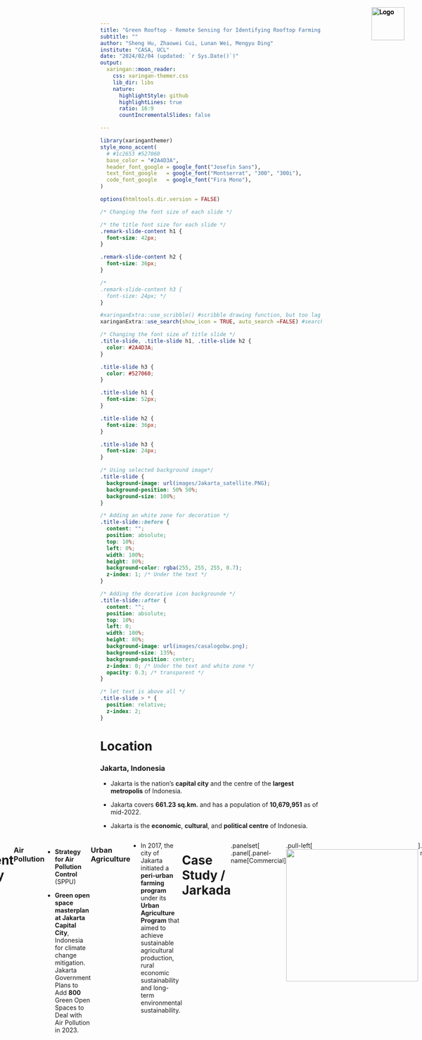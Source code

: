 ```yaml
---
title: "Green Rooftop - Remote Sensing for Identifying Rooftop Farming and Gardening Potentials in Jakarta, Indonesia"
subtitle: ""
author: "Sheng Hu, Zhaowei Cui, Lunan Wei, Mengyu Ding"
institute: "CASA, UCL"
date: "2024/02/04 (updated: `r Sys.Date()`)"
output:
  xaringan::moon_reader:
    css: xaringan-themer.css
    lib_dir: libs
    nature:
      highlightStyle: github
      highlightLines: true
      ratio: 16:9
      countIncrementalSlides: false

---
```


```r
library(xaringanthemer)
style_mono_accent(
  # #1c2653 #527060
  base_color = "#2A4D3A",
  header_font_google = google_font("Josefin Sans"),
  text_font_google   = google_font("Montserrat", "300", "300i"),
  code_font_google   = google_font("Fira Mono"),
)
```

```r
options(htmltools.dir.version = FALSE)
```

```css
/* Changing the font size of each slide */

/* the title font size for each slide */
.remark-slide-content h1 {
  font-size: 42px; 
}

.remark-slide-content h2 {
  font-size: 36px; 
}

/*
.remark-slide-content h3 {
  font-size: 24px; */
}
```

```r
#xaringanExtra::use_scribble() #scribble drawing function, but too lag
xaringanExtra::use_search(show_icon = TRUE, auto_search	=FALSE) #search function
```

```css
/* Changing the font size of title slide */
.title-slide, .title-slide h1, .title-slide h2 {
  color: #2A4D3A; 
}

.title-slide h3 {
  color: #527060;
}

.title-slide h1 {
  font-size: 52px; 
}

.title-slide h2 {
  font-size: 36px; 
}

.title-slide h3 {
  font-size: 24px; 
}
```

```css
/* Using selected background image*/
.title-slide {
  background-image: url(images/Jakarta_satellite.PNG);
  background-position: 50% 50%;
  background-size: 100%;
}

/* Adding an white zone for decoration */
.title-slide::before {
  content: "";
  position: absolute;
  top: 10%; 
  left: 0%;
  width: 100%;
  height: 80%; 
  background-color: rgba(255, 255, 255, 0.7); 
  z-index: 1; /* Under the text */
}

/* Adding the dcorative icon backgrounde */
.title-slide::after {
  content: "";
  position: absolute;
  top: 10%; 
  left: 0;
  width: 100%; 
  height: 80%; 
  background-image: url(images/casalogobw.png); 
  background-size: 135%; 
  background-position: center; 
  z-index: 0; /* Under the text and white zone */
  opacity: 0.3; /* transparent */
}

/* let text is above all */
.title-slide > * {
  position: relative;
  z-index: 2;
}
```




# Location


### Jakarta, Indonesia

* Jakarta is the nation's **capital city** and the centre of the **largest metropolis** of Indonesia.

* Jakarta covers **661.23 sq.km.** and has a population of **10,679,951** as of mid-2022.


* Jakarta is the **economic**, **cultural**, and **political centre** of Indonesia.





<div style="display: flex; justify-content: center;">
  <div style="flex: 1; margin-right: 10px;">
    <img src="images/Jakarta.jpg" alt="Image description" style="max-width: 100%; height: auto;">
</div>
  




<div style="position: absolute; top: 20px; right: 40px;">
  <img src="images/team_logo.png" alt="Logo" style="height: 75px; width: auto;">
</div>



---







# Problem Definition





.panelset[


.panel[.panel-name[Air Pollution]



.pull-left[


#### Severity：


Jakarta was again ranked **the most polluted city** in the world by Swiss technology company IQAir.

In early 2023, air pollution potentially caused more than **10,000** deaths, more than **5,000** hospitalizations for cardio-respiratory diseases, and more than **7,000** adverse health outcomes in children each year in Jakarta. The total economic burden attributable to air pollution was estimated to be US$ **2.9** billion. 



]


.pull-right[
  <img src="images/JakartaAQL.jpg"
  height="300px" style="display: block; margin-left: auto; margin-right: auto;"/>
  



]

]





.panel[.panel-name[Heat Island]

.pull-left[

#### Increase in area:

Previous research shows the area of UHI, in Jakarta in 1989 reached **84.53 sq.km.** or **0.1 %** of the total area. The areas of UHI Jakarta were **36.5%**, **84.7%**, and **85.2%** of the total areas respectively in 2008, 2013 and 2018. 


#### Increase in temperature:

The results show that the SUHI intensity is approximately **3°C–6°C** and AUHI is approximately **1°C–2.5 °C**.






]
.pull-right[
  <img src="images/heat.jpg"
  width="500px" style="display: block; margin-left: auto; margin-right: auto;"/>

<div style="font-size: 14px;"> <!-- The image source font size -->
  Source: <a
  href="https://www.researchgate.net/figure/Map-of-distribution-of-surface-temperature-of-Jakarta-in-year-2001-and-2014_fig4_301317835"
  style="color: #7910FF;">Map of distribution of surface temperature of Jakarta in year 2001 and 2014   </a> <!-- Hyper color -->
  <!-- 额外图源记得写一下描述 -->
  </div>

]

]


.panel[.panel-name[Food Insecurity]


.pull-left[
#### Poverty:

**3.48 %** of Jakarta’s residents – over **312,180** people – fall below the poverty line. **High food prices** and **inadequate distribution** systems cause **low-income communities** have limited access to nutritious food.  





#### Supply:

Jakarta experiences a **agricultural land reduction**. 

Flood happened recently in **1996**, **1999**, **2007**, **2013**, and **2020**. These special events poses challenges to the city's food supply.
]


.pull-right[
  <img src="images/food.jpg"
  width="500px" style="display: block; margin-left: auto; margin-right: auto;"/>

<div style="font-size: 14px;"> <!-- The image source font size -->
  Source: <a
  href="https://www.plantagbiosciences.org/people/rob-o-hagan/2017/08/29/the-state-of-food-security-in-indonesia-and-west-java/"
  style="color: #7910FF;">The Food Security and Vulnerability Atlas of Indonesia (FSVA) 2015 </a> <!-- Hyper color -->
  <!-- 额外图源记得写一下描述 -->
  </div>

]



]



]




<div style="position: absolute; top: 20px; right: 40px;">
  <img src="images/team_logo.png" alt="Logo" style="height: 75px; width: auto;">
</div>




---



class: inverse, middle, left


# Objective:
# Symbiotic coexistence of built environment and nature


---



# SDG Alignment




<!-- write a three columns style -->
<style>
  .three-cols {
    display: flex;
    justify-content: space-between;
    text-align: left;
  }
  
  .three-cols > div {
    flex-basis: 30%; /* Adjust this value based on your content and spacing needs */
    margin: 0 1%; /* Adds a little space between columns */
  }
</style>

<div class="three-cols">
  <div>
    <!-- Left SDG 2 -->
    <img src="images/SDG_image/SDGimage2.jpeg" alt="Image description" style="max-width: 100%; height: auto;">
    <p>ZERO HUNGER (SDG 2)</p>
    End hunger and ensure year-round access to safe, nutritious and sufficient food</p>
  </div>
  <div>
    <!-- Middle SDG 13 -->
    <img src="images/SDG_image/SDGimage13.jpeg" alt="Image description" style="max-width: 100%; height: auto;">
    <p>Climate action for adaptation, resilience and mitigation (SDG 13)</p>
    improvement Air quality</p>
  </div>
  <div>
    <!-- Right SDG 15 -->
    <img src="images/SDG_image/SDGimage15.jpeg" alt="Image description" style="max-width: 100%; height: auto;">
    <p>Green space, habitats and biodiversity (SDG 15)</p>
    Green space creation and/or management</p>
  </div>
</div>


<div style="font-size: 14px;"> <!-- The image source font size -->
  <p>Source: <a href="https://www.globalgoals.org/goals/"
  style="color: #7910FF;"> The Global Goals </a> <!-- Hyper color -->
  <!-- 额外图源记得写一下描述 -->
</div>


<div style="position: absolute; top: 20px; right: 40px;">
  <img src="images/team_logo.png" alt="Logo" style="height: 75px; width: auto;">
</div>




---


# Case Study / Global North



<div style="position: absolute; top: 20px; right: 40px;">
  <img src="images/team_logo.png" alt="Logo" style="height: 75px; width: auto;">
</div>

.panelset[
.panel[.panel-name[NYC]

.pull-left[
  <img src="images/Case study_Motivation/nyc.jpg"
  height="270px" style="display: block; margin-left: auto; margin-right: auto;"/>
  
  <div style="font-size: 14px;"> <!-- The image source font size -->
  Vice Media’s 15,000sf green roof by Brooklyn Grange. Source: <a
  href="https://www.brooklyngrangefarm.com/commercial/vice-media"
  style="color: #7910FF;">Brooklyn Grange</a> <!-- Hyper color -->
  <!-- 额外图源记得写一下描述 -->
  </div>
]

.pull-right[
  
  * Policy Instruments: Tax Abatement Eligibility (PTA3).
  
  
  * Legislation: Local Law 92 of 2019 and Local Law 94 of 2019: Green and Solar Roof Requirements for New Buildings and Complete Roof Replacements. Source: <a
  href="https://www.nyc.gov/assets/buildings/pdf/green_roof_solar_ll92-n-94of2019_sn.pdf"
  style="color: #7910FF;">New York Buildings</a>
  
  
  * Analysis by Tong et al. (2016) indicates a 7% to 33% PM2.5 reduction in the selected neighbourhood in Brooklyn.
  
  
  * City-wide initiative launched by NYC Department of City Planning:<a
  href="https://www.nyc.gov/site/agriculture/faqs/frequently-asked-questions.page"
  style="color: #7910FF;"> Zone Green</a>, estimated to improve urban resilience, improve well-being and quality of life.(Beaupre, 2017)

]

]


.panel[.panel-name[Manchester]

.pull-left[
  <img src="images/MancityCaseStudy.png"
  height="270px" style="display: block; margin-left: auto; margin-right: auto;"/>
  
  <div style="font-size: 14px;"> <!-- The image source font size -->
  Roof level innovation offers climate resilient vision for Manchester Source: <a
  href="https://www.polypipe.com/news/roof-level-innovation-offers-climate-resilient-vision-manchester"
  style="color: #7910FF;">Originally from Civils & Green Urbanisation, Rooftop Greening in Mancity</a> <!-- Hyper color -->
  <!-- 额外图源记得写一下描述 -->
  </div>
]

.pull-right[
  * Manchester developed a green roof strategy- Sustainable Cities: Options for Responding to Climate Change Impacts and Outcomes. (<a
  href="https://hummedia.manchester.ac.uk/institutes/mui/cure/research/scorchio/meetings/stakeholders/CS_Selection_process_060509.pdf"
  style="color: #7910FF;">SCORCHIO</a>)
  
  
  * Partnering with Manchester University, the project utilised an Urban Heat Island map to identify city areas susceptible to elevated temperatures exacerbated by climate change. 
  
  
  * Public buildings were selected as pilot projects for green roof retrofitting, focusing on reducing the heat island effect and air pollution. 
  
  <br> <!-- 空行做排版，可自行删除 -->
  <br>


]

]


.panel[.panel-name[Washington D.C.]

.pull-left[
  <img src="images/USACasestudy.png"
  height="270px" style="display: block; margin-left: auto; margin-right: auto;"/>
  
  <div style="font-size: 14px;"> <!-- The image source font size -->
   Rooftop Gardening in Washington D.C.Source: <a
  href="https://land8.com/washington-d-c-leads-north-americas-10-green-roof-industry-growth-of-2013/"
  style="color: #7910FF;">Originally from Green Roofs for Healthy Cities (GRHC), Green Roofs</a> <!-- Hyper color -->
  <!-- 额外图源记得写一下描述 -->
  </div>
]

.pull-right[
  * Incentive programs, the one launched in Washington D.C., offer financial support to building owners for installing green roofs, providing up to $15 per square foot in certain areas (Rudzinskas, Lutz, & McElhinney, 2017).
  
  
  * These policies aim to lower the upfront costs of green roof installation, making it a more feasible option for improving air quality, reducing air pollution and heat island effect. 

]

]


]



---

class: inverse, middle, left

# Solution:

# Rooftop Farming and Gardening




---



# Prospective Outcomes



.panelset[


.panel[.panel-name[Air polution]



#### Air Quality Improvement

Rooftop gardens can help to improve air quality by capturing airborne pollutants and particulate matter. By filtering pollutants from the air, rooftop gardens contribute to a healthier urban environment, which can indirectly contribute to cooling effects by reducing the formation of smog and haze.



]










.panel[.panel-name[Food Insecurity]


#### Improved Food Security and Self-sufficiency

Rooftop agriculture enhances urban food security, reducing reliance on external food supplies. Growing food within the city also reduces food transportation distances, thereby lowering carbon emissions.

#### Sponge city

Rooftop agriculture can improve urban water resource management by collecting and utilizing rainwater, reducing pressure on stormwater runoff and drainage systems.



]







.panel[.panel-name[Heat Island]


#### Cooling city

Rooftop gardening adds vegetation to otherwise heat-absorbing surfaces, such as rooftops, which helps to reduce the heat island effect by providing shade and evaporative cooling. Plants release water vapor through a process called transpiration. This evaporation process has a cooling effect, similar to sweating in humans. 



]





.panel[.panel-name[Well being]


#### Urban Greening

Rooftop agriculture contributes to increasing green spaces in cities, improving the urban environment, enhancing air quality, and providing more leisure areas for city dwellers.


#### Community Engagement and Social Connection

Rooftop agriculture projects often attract community participation, fostering community cooperation and connections, and increasing urban residents' awareness of and involvement in food production.


]







]




<div style="position: absolute; top: 20px; right: 40px;">
  <img src="images/team_logo.png" alt="Logo" style="height: 75px; width: auto;">
</div>







---



# Current Policy






### Air Pollution

* **Strategy for Air Pollution Control** (SPPU)

* **Green open space masterplan at Jakarta Capital City**, Indonesia for climate change mitigation. Jakarta Government Plans to Add **800** Green Open Spaces to Deal with Air Pollution in 2023.



### Urban Agriculture


* In 2017, the city of Jakarta initiated a **peri-urban farming program** under its **Urban Agriculture Program** that aimed to achieve sustainable agricultural production, rural economic sustainability and long-term environmental sustainability.












<div style="position: absolute; top: 20px; right: 40px;">
  <img src="images/team_logo.png" alt="Logo" style="height: 75px; width: auto;">
</div>



---


# Case Study / Jarkada

```r
xaringanExtra::use_panelset()
```

```r
xaringanExtra::style_panelset_tabs(foreground = "honeydew", background = "seagreen")
# #C6CDF7
```


.panelset[
.panel[.panel-name[Commercial]

.pull-left[
  <img src="images/Case study_Motivation/casestudy1.jpg"
  height="300px" style="display: block; margin-left: auto; margin-right: auto;"/>
  
  
]

.pull-right[


#### sigit.kusumawijaya

* A recentpopular development is turning rooftops into dining areas,such as **cafes**, **bars** or **restaurants**.


* The demand comes not only from clients in **Jakarta** but also from other cities, such as **Yogyakarta**, and from **Bali**.


* Driven by a healthy lifestyle, many now also focus on productive plants, such as **water spinach**, **spinach**, **tomatoes**, **chilies** and etc


]

]


.panel[.panel-name[Education]

.pull-left[
  <img src="images/Case study_Motivation/casestudy2.webp"
  height="300px" style="display: block; margin-left: auto; margin-right: auto;"/>
  
  
]

.pull-right[
  

#### Santri


* The Jakarta Food Security, Marine, and Agriculture (KPKP) Office distributed **hydroponic racks** to facilitate urban farming in several Islamic boarding **schools** under the framework of National Santri Day 2022


* Santri (Islamic boarding school students) can also learn urban farming methods and produce local food products by utilizing the limited land as well as participate in the movement to realize independent food security in Indonesia," she stated.


]

]


.panel[.panel-name[Community]

.pull-left[
  <img src="images/Case study_Motivation/casestudy3.jpeg"
  height="300px" style="display: block; margin-left: auto; margin-right: auto;"/>
  
 
]

.pull-right[


#### Super Indo


* Committed to creating a better environment and community, Super Indo has now successfully opened its **fifth** garden with the most modern concept.





]

]


]



<div style="position: absolute; top: 20px; right: 40px;">
  <img src="images/team_logo.png" alt="Logo" style="height: 75px; width: auto;">
</div>












---



class: inverse, middle, left


# Methodology:
# Using Remote Sensing for Identifying Rooftop Farming/Gardening Potentials in Jakarta





---
<div style="position: absolute; top: 20px; right: 40px;">
  <img src="images/team_logo.png" alt="Logo" style="height: 75px; width: auto;">
</div>

# Methodology Overview
<p align="center">
<img src="images/methodology/methodology_overview.png" height="515px"/>
</p>

.foognote[Original file available: <a href="/illustrations/methodology_overview.pdf" download="methodology_overview.pdf" >
  <img src="/icons/pdf_icon.png" height="18px" alt="Download Original">
</a>]

---

# Modeling Architecture

<div style="position: absolute; top: 20px; right: 40px;">
  <img src="images/team_logo.png" alt="Logo" style="height: 75px; width: auto;">
</div>

<p align="center">
<img src="images/methodology/ML_Overview.png" height="515px"/>
</p>

.foognote[Original file available: <a href="/illustrations/ML.pdf" download="ml.pdf" >
  <img src="/icons/pdf_icon.png" height="18px" alt="Download Original">
</a>]



---
# Project Data Source 1

<div style="position: absolute; top: 20px; right: 40px;">
  <img src="images/team_logo.png" alt="Logo" style="height: 75px; width: auto;">
</div>

<br>
 <table>
  <tr>
    <td>Data Type</td>
    <td>Potential Dataset</td>
    <td>Access</td>
    <td>Resolution</td>
    
  </tr>
  <tr>
    <td>Building Footprint Data</td>
    <td>Google's Open Buildings Dataset, Jakarta Building Records, Crowd-sourced World-wide Building Footprint (See et al., 2022), BIM (Building Information Model) </td>
    <td>Open-source</td>
    <td>Google Open Buildings: <0.5m, not up to date; </td>
    
  </tr>
  <tr>
    <td>Urban Temperature</td>
    <td>MODIS, Jakarta’s Historical Temperature Data</td>
    <td>Open-source</td>
    <td>MODIS: Daily to Monthly, Bands 1–2 – 250 meter. Bands 3–7 – 500 meter. Bands 8–36 – 1000 meter</td>
    
  </tr>
  <tr>
    <td>Weather</td>
    <td>Global Forecast System (GFS), Jakarta Weather Data</td>
    <td>Open-source</td>
    <td>GFS: forecast interval every 6 hours, spatial resolution: 28 KM;</td>
    
  </tr>
  
  <tr>
    <td>Air Quality</td>
    <td>Sentinel-5P, Air quality data of Jakarta</td>
    <td>Open-source</td>
    <td>Sent 5P: daily, 5.5km x 3.5 km. Other Commercial Remote Sensing Data Air Quality Data. Ground Sensor Data: i.e. AQI(Lead: annual 0.50 μg/m3; PM 2.5: daily 25 μg/m3; PM10: daily 8 μg/m3; SO2: daily 0.02 ppm; NO2: daily 0.12 ppm; etc.),
   
  
  </tr>
</table> 
---
# Project Data Source 2

<div style="position: absolute; top: 20px; right: 40px;">
  <img src="images/team_logo.png" alt="Logo" style="height: 75px; width: auto;">
</div>

<br>
<table>
  <tr>
    <td>Data Type</td>
    <td>Potential Dataset</td>
    <td>Access</td>
    <td>Resolution</td>
  </tr>
 <tr>
    <td>Rainfall</td>
    <td>Multi-satellite Retrievals for GPM (IMERG), Jakarta ground rainfall records</td>
    <td>Open-source</td>
    <td>0.1 millimeters (mm) per month</td>
  </tr>
  <tr>
    <td>High resolution Satellite SAR/ Optiacal Imagery</td>
    <td>Landsat 8/9, Sentinel-2/Sentinel-1, and Other Commercial Data</td>
    <td>Open-source and Commercial</td>
    <td>Spatial resolution: 10 to 60m, Temporal: revisit less than 1 day </td>
   
  </tr>
  <tr>
    <td>Other Environment Data</td>
    <td>Humidity, Historical Vegetation Coverage Data, Light Pollution Data etc.</td>
    <td>Open-source</td>
    <td>Various resolutions</td>
   
  </tr>
  <tr>
    <td>Existing Land Use Data</td>
    <td>Latest LULC Dataset (Putri, Abadi and Kafafa, 2020)</td>
    <td>Open-source</td>
    <td>Published data ranging from 30m to 60m. <br> Temporal: Historical records.</td>
   
  </tr>
  <tr>
    <td>Census Data</td>
    <td>Source: <a
  href="https://energydata.info/dataset/indonesia--population-density-2015"
  style="color: #7910FF;">Jakarta WorldPop Data</a></td>
    <td>Open-source</td>
    <td>Population density per pixel at 100 metre resolution</td>
    
  </tr>
</table> 







---
<div style="position: absolute; top: 20px; right: 40px;">
  <img src="images/team_logo.png" alt="Logo" style="height: 75px; width: auto;">
</div>

# Value and Data Flow

.panelset[
.panel[.panel-name[Data Value]


<img src="images/data_value_chain.png" height="350px" style="display: block; margin-left: auto; margin-right: auto;"/>



.foognote[Original file available: <a href="/illustrations/data_abstract.pdf" download="data_concept.pdf" >
<img src="/icons/pdf_icon.png" height="18px" alt="Download Original">
</a>]



.panel[.panel-name[Data Flow]

<img src="images/dataflow.png" height="380px" style="display: block; margin-left: auto; margin-right: auto;"/>

]
]
]






---
<div style="position: absolute; top: 20px; right: 40px;">
  <img src="images/team_logo.png" alt="Logo" style="height: 75px; width: auto;">
</div>

# Project Analysis

.panelset[
.panel[.panel-name[SWOT]

<img src="images/SWOTUpdate.png" height="450px" style="display: block; margin-left: auto; margin-right: auto;"/>

]

.panel[.panel-name[Feasibility]

<img src="images/FeasibilityUpdate.png" height="500px" style="display: block; margin-left: auto; margin-right: auto;"/>

]


]


---
<div style="position: absolute; top: 20px; right: 40px;">
  <img src="images/team_logo.png" alt="Logo" style="height: 75px; width: auto;">
</div>

# Project Planning


.panelset[
.panel[.panel-name[Workpack Breakdown]
<p align="center">
<img src="images/WP_Breakdown.png" height="400px"/>
</p>

.foognote[Original file available: <a href="/illustrations/wp.pdf" download="wp.pdf" >
  <img src="/icons/pdf_icon.png" height="18px" alt="Download Original">
</a>]


]

.panel[.panel-name[WBS]

<img src="images/WBS.png" height="450px" style="display: block; margin-left: auto; margin-right: auto;"/>

.foognote[Original file available: <a href="/illustrations/wbs.pdf" download="wbs.pdf" >
  <img src="/icons/pdf_icon.png" height="18px" alt="Download Original">
</a>]



]


.panel[.panel-name[Gantt Chart]

<p align="center">

<img src="images/gantt.png" height="400px"/>
</p>


.foognote[Original file available: <a href="/illustrations/gantt.pdf" download="gantt.pdf" >
  <img src="/icons/pdf_icon.png" height="18px" alt="Download Original">
</a>]


]


]





---
<div style="position: absolute; top: 20px; right: 40px;">
  <img src="images/team_logo.png" alt="Logo" style="height: 75px; width: auto;">
</div>

# Budget Breakdown

.panelset[
.panel[.panel-name[Personnel Budget]

<img src="images/personnelBudgetImage.png" height="400px" style="display: block; margin-left: auto; margin-right: auto;"/>

]

.panel[.panel-name[Other Budget]

<img src="images/otherBudgetImage.png" height="450px" style="display: block; margin-left: auto; margin-right: auto;"/>

]


]




---


# Prototype Preview

Part of the source data are published [here](https://ee-derekding727.projects.earthengine.app/view/jakartabuidlingandndvilookup) for preview.

<p align="center">

<iframe width="800" height="430" src="https://www.youtube.com/embed/iyGOVL74P30?si=MIp52Ks1F9r2Ypmh" title="YouTube video player" frameborder="0" allow="accelerometer; autoplay; clipboard-write; encrypted-media; gyroscope; picture-in-picture; web-share" allowfullscreen></iframe>

</p>




<div style="position: absolute; top: 20px; right: 40px;">
  <img src="images/team_logo.png" alt="Logo" style="height: 75px; width: auto;">
</div>


---
<div style="position: absolute; top: 20px; right: 40px;">
  <img src="images/team_logo.png" alt="Logo" style="height: 75px; width: auto;">
</div>

# Limitations and Risks

.panelset[
.panel[.panel-name[Data Source]
### Potential Issues
* Visual signal might not contribute to the understanding of the physical structure. <span style="color: red; font-weight: bold;">Roof load bearing capacity data</span> might be difficult to obtain.

### Mitigation 
* Consulting with <span style="color: blue; font-weight: bold;">civil</span> and <span style="color: blue; font-weight: bold;">structural experts</span>.

* Conducting a <span style="color: blue; font-weight: bold;">field investigation</span>.

]


.panel[.panel-name[Model]
### Potential Issues
* Various factors may occasionally hinder the performance of the model.
<br>


### Mitigation
* Remote assistant (reset model, calibration, etc)
* On-site

]


.panel[.panel-name[Regulation]
### Potential Issues
* <span style="color: red; font-weight: bold;">Governance:</span> <span style="color: red; font-weight: bold;">Local policies (bylaws)</span> could potentially lead to some areas being <span style="color: red; font-weight: bold;">inaccessible for results</span>.

* <span style="color: red; font-weight: bold;">Privacy:</span> The outcomes may <span style="color: red; font-weight: bold;">encroach upon private spaces</span>, leading to reluctance.
<br>


### Mitigation 
* <span style="color: blue; font-weight: bold;">Early engagement with stakeholders</span> involves them in the decision-making process through community workshops, online forums, etc.


* Actively engage with <span style="color: blue; font-weight: bold;">public opinion</span> and incorporate <span style="color: blue; font-weight: bold;">community feedback</span> through public consultation, social media interactions, etc.

]


.panel[.panel-name[Uncontrollable Factors]

### Potential Issues
* Unforeseen staff turnover.

* Equipment failures.

* Workload fluctuations.


### Mitigation
* Alternative Personnel Reserve list, Cross-trained.

* Regular maintenance.

* Buffer time, Additional plan.

]


]



---
<div style="position: absolute; top: 20px; right: 40px;">
  <img src="images/team_logo.png" alt="Logo" style="height: 75px; width: auto;">
</div>

# Contributions

.pull-left[
### Main contributions
* Holistic solution for Jakarta: Rooftop Farming and Gardening, with a primary emphasis on significantly reducing air pollution.

* Directly target **air quality improvement** to tackle urban pollution effectively.

* Additionally, mitigate the Urban Heat Island Effect and **enhance urban climate resilience**.

* Indirectly **address potential food insecurity** through urban agriculture initiatives.

* **Share insights and data**: Rooftop Index + Open-source our dataset and model.


]

.pull-right[
### Other contributions
* Drive <span style="color: blue; font-weight: bold;">economic growth</span>
  * potential increase in <span style="color: blue; font-weight: bold;">job opportunities</span> and <span style="color: blue; font-weight: bold;">economic activities</span>
  
  * <span style="color: blue; font-weight: bold;">urban regeneration</span> (develop attractions, building price appreciation, etc)
  
* Effectively utilizing <span style="color: blue; font-weight: bold;">urban spaces</span>

* Engage with the <span style="color: blue; font-weight: bold;">Quadruple Helix</span>

]


---
<div style="position: absolute; top: 20px; right: 40px;">
  <img src="images/team_logo.png" alt="Logo" style="height: 75px; width: auto;">
</div>

# Outlook

<br>

* Delving deeper into <span style="color: blue; font-weight: bold;">Rooftop Agriculture</span>.
  * Fine-grained recognition
  
  * Our Rooftop index + Assigning optimal crops

<br>

* Our method has <span style="color: blue; font-weight: bold;">high reproducibility</span> and can be applied to other similar cities.

<br>

* <span style="color: blue; font-weight: bold;">Rooftop vegetation efficacy monitoring and evaluation</span>
  * Feedback for continuous urban temperature and air quality improvement.
  
  * Based on feedback, optimizing the model.
  
  
---
<div style="position: absolute; top: 20px; right: 40px;">
  <img src="images/team_logo.png" alt="Logo" style="height: 75px; width: auto;">
</div>

# Reference 1

Ackerman, Kubi and Dahlgren, Eric and Xu, Xiaoqi. (2013). Sustainable urban agriculture: Confirming Viable Scenarios for Production. Report 13-07. Albany, NY: New York State Energy Research and Development Authority, pp. 16–17. Available at: https://www.nyserda.ny.gov/-/media/Project/Nyserda/Files/Publications/Research/Environmental/Sustainable-Urban-Agriculture.pdf.

Beaupre, J. (2017). ‘Responding to a Changing Environment: New York City’s Green Efforts to Move Towards a More Sustainable, Resilient Climate Change Model’. McGill University.

Chisense, C. (2012). ‘CLASSIFICATION OF ROOF MATERIALS USING HYPERSPECTRAL DATA’. The International Archives of the Photogrammetry, Remote Sensing and Spatial Information Sciences, XXXIX-B7, pp. 103–107. doi: 10.5194/isprsarchives-XXXIX-B7-103-2012.

Putri, R. F., Abadi, A. W. and Kafafa, U. (2020). ‘The correlation analysis between urbanization phenomena and landuse change in Jakarta Special Province’. E3S Web of Conferences. Edited by E. Haryono, F. Lavigne, R. Che Omar, B. White, A. Cardenas Tristan, D. Rahmawati Hizbaron, and R. Fitria Putri, 200, p. 05003. doi: 10.1051/e3sconf/202020005003.

Ramdhoni, S. et al. (2016) Open Green Space Development Priority Based on Distribution of air Temperature Change in Capital City of Indonesia, Jakarta. Procedia environmental sciences. 33204–213. 

---
<div style="position: absolute; top: 20px; right: 40px;">
  <img src="images/team_logo.png" alt="Logo" style="height: 75px; width: auto;">
</div>

# Reference 2
Rushayati, S. B. et al. (2016) Adaptation Strategy Toward Urban Heat Island at Tropical Urban Area. Procedia environmental sciences. 33221–229. 

Salsabila, S., et al. (2023) Cooling as social practice: heat mitigation and the making of communal space in Jakarta's informal settlements https://dr.ntu.edu.sg/bitstream/10356/171312/2/1-s2.0-S0197397523001844-main.pdf 

See, L., Georgieva, I., Duerauer, M., Kemper, T., Corbane, C., Maffenini, L., Gallego, J., Pesaresi, M., Sirbu, F., Ahmed, R., Blyshchyk, K., Magori, B., Blyshchyk, V., Melnyk, O., Zadorozhniuk, R., Mandici, M.-T., Su, Y.-F., Rabia, A. H., Pérez-Hoyos, A., Vasylyshyn, R., Pawe, C. K., Bilous, S., Kovalevskyi, S. B., Kovalevskyi, S. S., Bordoloi, K., Bilous, A., Panging, K., Bilous, V., Prestele, R., Sahariah, D., Deka, A., Nath, N., Neves, R., Myroniuk, V., Karner, M. and Fritz, S. (2022). ‘A crowdsourced global data set for validating built-up surface layers’. Scientific Data, 9 (1), p. 13. doi: 10.1038/s41597-021-01105-4.

Setiowati, R. et al. (2018) Green open space masterplan at Jakarta Capital City, Indonesia for climate change mitigation. IOP conference series. Earth and environmental science. 200 (1), 12042-. 


Simanjuntak, F. et al. (2021) “The development of urban heat island in Jakarta based on satellite observation,” 2021 SPIE. pp. 120820K-120820K – 16. 

---
<div style="position: absolute; top: 20px; right: 40px;">
  <img src="images/team_logo.png" alt="Logo" style="height: 75px; width: auto;">
</div>

# Reference 3
Superindo (2019) Soft Opening dengan Berkebun Bersama di Petak Kebun Masing-masing https://www.superindo.co.id/korporasi-keberlanjutan/superindoberkebun/gardening_info_detail/soft_opening_super_indo_berkebun_rooftop_pondok_kelapa_jakarta 

Tassicker, N., Rahnamayiezekavat, P. and Sutrisna, M. (2016). ‘An Insight into the Commercial Viability of Green Roofs in Australia’. Sustainability, 8 (7), p. 603. doi: 10.3390/su8070603.

Tong, Z., Whitlow, T. H., Landers, A. and Flanner, B. (2016). ‘A case study of air quality above an urban roof top vegetable farm’. Environmental Pollution, 208, pp. 256–260. doi: 10.1016/j.envpol.2015.07.006.

Triguero-Mas, M. et al. (2020) Quality of Life Benefits of Urban Rooftop Gardening for People With Intellectual Disabilities or Mental Health Disorders. Preventing chronic disease. 17. 

Urban Nature Atlas (2023) Urban Farming Practices in South Jakarta https://una.city/nbs/jakarta/urban-farming-practices-south-jakarta 

Ulfiasari, S., Yola, L. (2022). How Does Urban Development Contributes to Urban Heat Island: A Decade Increase of Urban Heat Intensity in Jakarta Metropolitan Area. In: Yola, L., Nangkula, U., Ayegbusi, O.G., Awang, M. (eds) Sustainable Architecture and Building Environment. Lecture Notes in Civil Engineering, vol 161. Springer, Singapore.

---
<div style="position: absolute; top: 20px; right: 40px;">
  <img src="images/team_logo.png" alt="Logo" style="height: 75px; width: auto;">
</div>

# Reference 4

Yang, J., Yu, Q. and Gong, P. (2008). ‘Quantifying air pollution removal by green roofs in Chicago’. Atmospheric Environment, 42 (31), pp. 7266–7273. doi: 10.1016/j.atmosenv.2008.07.003.

Zambrano-Prado, P., Muñoz-Liesa, J., Josa, A., Rieradevall, J., Alamús, R., Gasso-Domingo, S. and Gabarrell, X. (2021). ‘Assessment of the food-water-energy nexus suitability of rooftops. A methodological remote sensing approach in an urban Mediterranean area’. Sustainable Cities and Society, 75, p. 103287. doi: 10.1016/j.scs.2021.103287.




---

class: inverse, center, middle

# Thanks!

<br>
## Q & A

